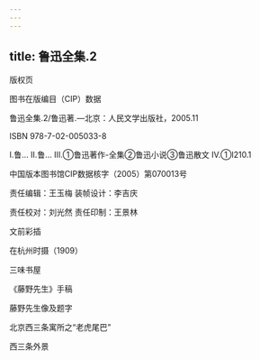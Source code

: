 ```yaml
---
---
---
```

title: 鲁迅全集.2
---




版权页


图书在版编目（CIP）数据

鲁迅全集.2/鲁迅著.—北京：人民文学出版社，2005.11

ISBN 978-7-02-005033-8

Ⅰ.鲁… Ⅱ.鲁… Ⅲ.①鲁迅著作-全集②鲁迅小说③鲁迅散文 Ⅳ.①I210.1

中国版本图书馆CIP数据核字（2005）第070013号

责任编辑：王玉梅 装帧设计：李吉庆

责任校对：刘光然 责任印制：王景林





文前彩插




在杭州时摄（1909）



三味书屋



《藤野先生》手稿



藤野先生像及题字



北京西三条寓所之“老虎尾巴”



西三条外景